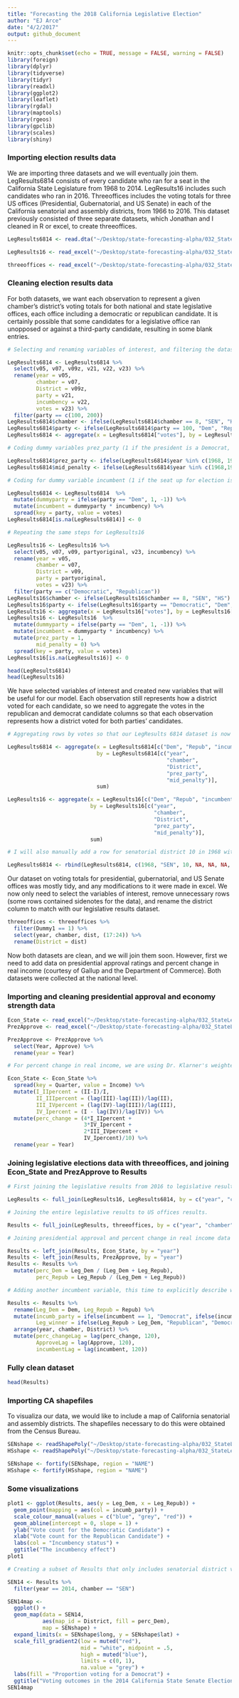 ```yaml
---
title: "Forecasting the 2018 California Legislative Election"
author: "EJ Arce"
date: "4/2/2017"
output: github_document
---
```


```r
knitr::opts_chunk$set(echo = TRUE, message = FALSE, warning = FALSE)
library(foreign)
library(dplyr)
library(tidyverse)
library(tidyr)
library(readxl)
library(ggplot2)
library(leaflet)
library(rgdal)
library(maptools)
library(rgeos)
library(gpclib)
library(scales)
library(shiny)
```

### Importing election results data

We are importing three datasets and we will eventually join them. LegResults6814 consists of every candidate who ran for a seat in the California State Legislature from 1968 to 2014. LegResults16 includes such candidates who ran in 2016. Threeoffices includes the voting totals for three US offices (Presidential, Gubernatorial, and US Senate) in each of the California senatorial and assembly districts, from 1966 to 2016. This dataset previously consisted of three separate datasets, which Jonathan and I cleaned in R or excel, to create threeoffices.

```r
LegResults6814 <- read.dta("~/Desktop/state-forecasting-alpha/032_StateLegForecast_CAcopy/SLERs1967to2015_20160912b_CA.dta")

LegResults16 <- read_excel("~/Desktop/state-forecasting-alpha/032_StateLegForecast_CAcopy/001_CA2016GenOfficecopy.xls")

threeoffices <- read_excel("~/Desktop/state-forecasting-alpha/032_StateLegForecast_CAcopy/threeoffices662016copy.xlsx")
```

### Cleaning election results data

For both datasets, we want each observation to represent a given chamber's district's voting totals for both national and state legislative offices, each office including a democratic or republican candidate. It is certainly possible that some candidates for a legislative office ran unopposed or against a third-party candidate, resulting in some blank entries.

```r

# Selecting and renaming variables of interest, and filtering the dataset to only include democratic and republican candidates. 

LegResults6814 <- LegResults6814 %>%
  select(v05, v07, v09z, v21, v22, v23) %>%
  rename(year = v05,
         chamber = v07,
         District = v09z,
         party = v21,
         incumbency = v22,
         votes = v23) %>%
  filter(party == c(100, 200))
LegResults6814$chamber <- ifelse(LegResults6814$chamber == 8, "SEN", "HS")
LegResults6814$party <- ifelse(LegResults6814$party == 100, "Dem", "Repub")
LegResults6814 <- aggregate(x = LegResults6814["votes"], by = LegResults6814[c("year", "chamber", "District", "party", "incumbency")], sum)

# Coding dummy variables prez_party (1 if the president is a Democrat, -1 if the president is a Republican) and mid_penalty (1 if the president is a Democrat, -1 if the president is a Republican, 0 if the year includes a presidential election).

LegResults6814$prez_party <- ifelse(LegResults6814$year %in% c(1968, 1978,1980,1994,1996,1998,2000,2010,2012,2014,2016), 1, -1)
LegResults6814$mid_penalty <- ifelse(LegResults6814$year %in% c(1968,1972,1976,1980,1984,1988,1992,1996,2000,2004,2008,2012), 0, ifelse(LegResults6814$year %in% c(1970,1974,1982,1986,1990,2002,2006), -1, 1))

# Coding for dummy variable incumbent (1 if the seat up for election is held by a democrat, -1 if held by a Republican, 0 if the seat is open).

LegResults6814 <- LegResults6814  %>%
  mutate(dummyparty = ifelse(party == "Dem", 1, -1)) %>%
  mutate(incumbent = dummyparty * incumbency) %>%
  spread(key = party, value = votes)
LegResults6814[is.na(LegResults6814)] <- 0

# Repeating the same steps for LegResults16

LegResults16 <- LegResults16 %>%
  select(v05, v07, v09, partyoriginal, v23, incumbency) %>%
  rename(year = v05,
         chamber = v07,
         District = v09,
         party = partyoriginal,
         votes = v23) %>%
  filter(party == c("Democratic", "Republican"))
LegResults16$chamber <- ifelse(LegResults16$chamber == 8, "SEN", "HS")
LegResults16$party <- ifelse(LegResults16$party == "Democratic", "Dem", "Repub")
LegResults16 <- aggregate(x = LegResults16["votes"], by = LegResults16[c("year", "chamber", "District", "party", "incumbency")], sum)
LegResults16 <- LegResults16  %>%
  mutate(dummyparty = ifelse(party == "Dem", 1, -1)) %>%
  mutate(incumbent = dummyparty * incumbency) %>%
  mutate(prez_party = 1,
         mid_penalty = 0) %>%
  spread(key = party, value = votes)
LegResults16[is.na(LegResults16)] <- 0

head(LegResults6814)
head(LegResults16)
```

We have selected variables of interest and created new variables that will be useful for our model. Each observation still represents how a district voted for each candidate, so we need to aggregate the votes in the republican and democrat candidate columns so that each observation represents how a district voted for both parties' candidates.

```r
# Aggregating rows by votes so that our LegResults 6814 dataset is now a district's legislative election

LegResults6814 <- aggregate(x = LegResults6814[c("Dem", "Repub", "incumbent")],
                            by = LegResults6814[c("year",
                                                  "chamber",
                                                  "District",
                                                  "prez_party",
                                                  "mid_penalty")],
                            sum)

LegResults16 <- aggregate(x = LegResults16[c("Dem", "Repub", "incumbent")],
                          by = LegResults16[c("year",
                                              "chamber",
                                              "District",
                                              "prez_party",
                                              "mid_penalty")],
                          sum)

# I will also manually add a row for senatorial district 10 in 1968 with NAs because this data entry is missing.

LegResults6814 <- rbind(LegResults6814, c(1968, "SEN", 10, NA, NA, NA, NA, NA))
```

Our dataset on voting totals for presidential, gubernatorial, and US Senate offices was mostly tidy, and any modifications to it were made in excel. We now only need to select the variables of interest, remove unnecessary rows (some rows contained sidenotes for the data), and rename the district column to match with our legislative results dataset.

```r
threeoffices <- threeoffices %>%
  filter(Dummy1 == 1) %>%
  select(year, chamber, dist, (17:24)) %>%
  rename(District = dist)
```

Now both datasets are clean, and we will join them soon. However, first we need to add data on presidential approval ratings and percent change in real income (courtesy of Gallup and the Department of Commerce). Both datasets were collected at the national level.

### Importing and cleaning presidential approval and economy strength data

```r
Econ_State <- read_excel("~/Desktop/state-forecasting-alpha/032_StateLegForecast_CAcopy/econ-strength.xls")
PrezApprove <- read_excel("~/Desktop/state-forecasting-alpha/032_StateLegForecast_CAcopy/Gallup_Prez_Approv_1966to2016.xlsx")

PrezApprove <- PrezApprove %>%
  select(Year, Approve) %>%
  rename(year = Year)

# For percent change in real income, we are using Dr. Klarner's weighted percent change formula. This includes attributing the highest weight to the quarter that just passed (January through March) and the lowest weight to the most outdated quarter (April through June of the previous year). The reason we are doing this is because we expect that voters focus more on how the economy has changed now, and less 10 months ago. First, we need to measure percent change for each quarter. Our dataset only gives raw income values, so the first mutation creates percent changes for each quarter, and our second mutation creates our weighted annual percent change.

Econ_State <- Econ_State %>%
  spread(key = Quarter, value = Income) %>%
  mutate(I_IIpercent = (II-I)/I,
         II_IIIpercent = (lag(III)-lag(II))/lag(II),
         III_IVpercent = (lag(IV)-lag(III))/lag(III),
         IV_Ipercent = (I - lag(IV))/lag(IV)) %>%
  mutate(perc_change = (4*I_IIpercent +
                        3*IV_Ipercent +
                        2*III_IVpercent +
                        IV_Ipercent)/10) %>%
  rename(year = Year)
```

### Joining legislative elections data with threeoffices, and joining Econ_State and PrezApprove to Results

```r
# First joining the legislative results from 2016 to legislative results from 1968 through 2014.

LegResults <- full_join(LegResults16, LegResults6814, by = c("year", "chamber", "District", "prez_party", "mid_penalty", "Dem", "Repub", "incumbent"))

# Joining the entire legislative results to US offices results.

Results <- full_join(LegResults, threeoffices, by = c("year", "chamber", "District"))

# Joining presidential approval and percent change in real income data to the Results. Also creating another presidential approval rating variable that multiplies the rating by -1 if the president is republican.

Results <- left_join(Results, Econ_State, by = "year")
Results <- left_join(Results, PrezApprove, by = "year")
Results <- Results %>%
  mutate(perc_Dem = Leg_Dem / (Leg_Dem + Leg_Repub),
         perc_Repub = Leg_Repub / (Leg_Dem + Leg_Repub))

# Adding another incumbent variable, this time to explicitly describe which party holds the incumbency. Also adding a categorical variable Leg_winner to represent which party captured the legislative seat.

Results <- Results %>%
  rename(Leg_Dem = Dem, Leg_Repub = Repub) %>%
  mutate(incumb_party = ifelse(incumbent == 1, "Democrat", ifelse(incumbent == 0, "No incumbent", "Republican")),
         Leg_winner = ifelse(Leg_Repub > Leg_Dem, "Republican", "Democract")) %>%
  arrange(year, chamber, District) %>%
  mutate(perc_changeLag = lag(perc_change, 120),
         ApproveLag = lag(Approve, 120),
         incumbentLag = lag(incumbent, 120))
```

### Fully clean dataset

```r
head(Results)
```

### Importing CA shapefiles

To visualiza our data, we would like to include a map of California senatorial and assembly districts. The shapefiles necessary to do this were obtained from the Census Bureau.

```r
SENshape <- readShapePoly("~/Desktop/state-forecasting-alpha/032_StateLegForecast_CAcopy/CA_SEN_shapefile/cb_2016_06_sldu_500k.shp")
HSshape <- readShapePoly("~/Desktop/state-forecasting-alpha/032_StateLegForecast_CAcopy/CA_HS_shapefile/cb_2016_06_sldl_500k.shp")

SENshape <- fortify(SENshape, region = "NAME")
HSshape <- fortify(HSshape, region = "NAME")
```

### Some visualizations

```r
plot1 <- ggplot(Results, aes(y = Leg_Dem, x = Leg_Repub)) +
  geom_point(mapping = aes(col = incumb_party)) +
  scale_colour_manual(values = c("blue", "grey", "red")) +
  geom_abline(intercept = 0, slope = 1) +
  ylab("Vote count for the Democratic Candidate") +
  xlab("Vote count for the Republican Candidate") +
  labs(col = "Incumbency status") +
  ggtitle("The incumbency effect")
plot1
```

```r
# Creating a subset of Results that only includes senatorial district voting totals in 2014.

SEN14 <- Results %>%
  filter(year == 2014, chamber == "SEN")

SEN14map <-
  ggplot() +
  geom_map(data = SEN14,
           aes(map_id = District, fill = perc_Dem),
           map = SENshape) +
  expand_limits(x = SENshape$long, y = SENshape$lat) +
  scale_fill_gradient2(low = muted("red"),
                       mid = "white", midpoint = .5,
                       high = muted("blue"),
                       limits = c(0, 1),
                       na.value = "grey") +
  labs(fill = "Proportion voting for a Democrat") +
  ggtitle("Voting outcomes in the 2014 California State Senate Election")
SEN14map
```


